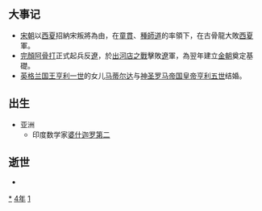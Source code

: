 {{yearTOC|1114|辽'''[[天庆_(辽朝)|天庆]]四年'''；北宋'''[[政和_(年号)|政和]]四年'''；西夏'''[[雍寧|雍寧]]元年'''；大理'''[[文治_(大理)|文治]]五年'''；越南'''[[會祥大慶|會祥大慶]]五年'''；日本'''[[永久_(年号)|永久]]二年'''}}

== 大事记 ==
*[[宋朝|宋朝]]以[[西夏|西夏]]招納宋叛將為由，在[[童貫|童貫]]、[[種師道|種師道]]的率領下，在古骨龍大敗[[西夏|西夏]]軍。
*[[完顏阿骨打|完顏阿骨打]]正式起兵反[[遼國|遼]]，於[[出河店之戰|出河店之戰]]擊敗[[遼國|遼]]軍，為翌年建立[[金朝|金朝]]奠定基礎。
*[[英格蘭君主列表|英格兰国王]][[亨利一世_(英格兰)|亨利一世]]的女儿[[马蒂尔达|马蒂尔达]]与[[神圣罗马帝国皇帝|神圣罗马帝国皇帝]][[亨利五世_(神圣罗马帝国)|亨利五世]]结婚。

== 出生 ==
* 亚洲
** 印度数学家[[婆什迦罗第二|婆什迦罗第二]]

== 逝世 ==
{{Wikisource year mention}}
*

[[Category:1114年|*]]
[[Category:1110年代|4年]]
[[Category:12世纪各年|1]]